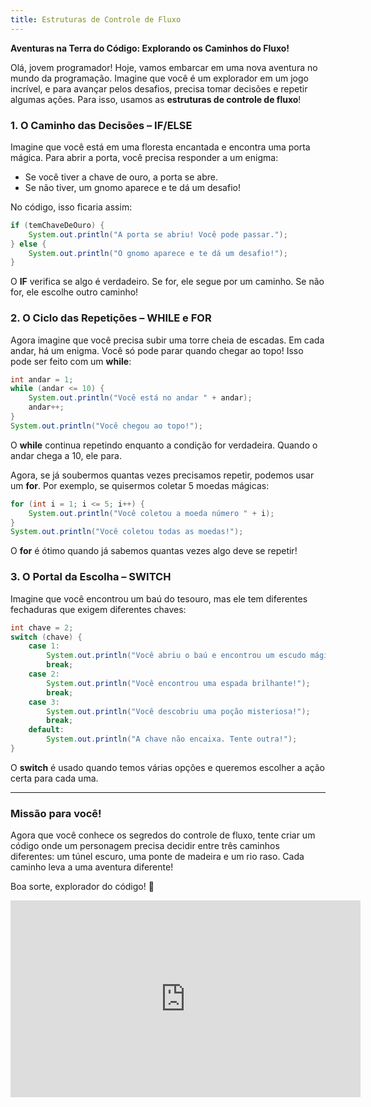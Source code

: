 ```yaml
---
title: Estruturas de Controle de Fluxo
---
```


**Aventuras na Terra do Código: Explorando os Caminhos do Fluxo!**

Olá, jovem programador! Hoje, vamos embarcar em uma nova aventura no mundo da programação. Imagine que você é um explorador em um jogo incrível, e para avançar pelos desafios, precisa tomar decisões e repetir algumas ações. Para isso, usamos as **estruturas de controle de fluxo**!

### **1. O Caminho das Decisões – IF/ELSE**

Imagine que você está em uma floresta encantada e encontra uma porta mágica. Para abrir a porta, você precisa responder a um enigma:

- Se você tiver a chave de ouro, a porta se abre.
- Se não tiver, um gnomo aparece e te dá um desafio!

No código, isso ficaria assim:

```java
if (temChaveDeOuro) {
    System.out.println("A porta se abriu! Você pode passar.");
} else {
    System.out.println("O gnomo aparece e te dá um desafio!");
}
```

O **IF** verifica se algo é verdadeiro. Se for, ele segue por um caminho. Se não for, ele escolhe outro caminho!

### **2. O Ciclo das Repetições – WHILE e FOR**

Agora imagine que você precisa subir uma torre cheia de escadas. Em cada andar, há um enigma. Você só pode parar quando chegar ao topo! Isso pode ser feito com um **while**:

```java
int andar = 1;
while (andar <= 10) {
    System.out.println("Você está no andar " + andar);
    andar++;
}
System.out.println("Você chegou ao topo!");
```

O **while** continua repetindo enquanto a condição for verdadeira. Quando o andar chega a 10, ele para.

Agora, se já soubermos quantas vezes precisamos repetir, podemos usar um **for**. Por exemplo, se quisermos coletar 5 moedas mágicas:

```java
for (int i = 1; i <= 5; i++) {
    System.out.println("Você coletou a moeda número " + i);
}
System.out.println("Você coletou todas as moedas!");
```

O **for** é ótimo quando já sabemos quantas vezes algo deve se repetir!

### **3. O Portal da Escolha – SWITCH**

Imagine que você encontrou um baú do tesouro, mas ele tem diferentes fechaduras que exigem diferentes chaves:

```java
int chave = 2;
switch (chave) {
    case 1:
        System.out.println("Você abriu o baú e encontrou um escudo mágico!");
        break;
    case 2:
        System.out.println("Você encontrou uma espada brilhante!");
        break;
    case 3:
        System.out.println("Você descobriu uma poção misteriosa!");
        break;
    default:
        System.out.println("A chave não encaixa. Tente outra!");
}
```

O **switch** é usado quando temos várias opções e queremos escolher a ação certa para cada uma.

---

### **Missão para você!**

Agora que você conhece os segredos do controle de fluxo, tente criar um código onde um personagem precisa decidir entre três caminhos diferentes: um túnel escuro, uma ponte de madeira e um rio raso. Cada caminho leva a uma aventura diferente!

Boa sorte, explorador do código! 🚀

<iframe
  width="560"
  height="315"
  src="https://www.youtube.com/embed/T8lD3lh-u4A?si=9FWMPIDnrs80QtXG"
  title="YouTube video player"
  frameborder="0"
  allow="accelerometer; autoplay; clipboard-write; encrypted-media; gyroscope; picture-in-picture; web-share"
  allowfullscreen
></iframe>
